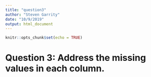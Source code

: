 ```yaml
---
title: "question3"
author: "Steven Garrity"
date: "10/9/2019"
output: html_document
---
```


```r
knitr::opts_chunk$set(echo = TRUE)
```

# Question 3: Address the missing values in each column.
```r

```

